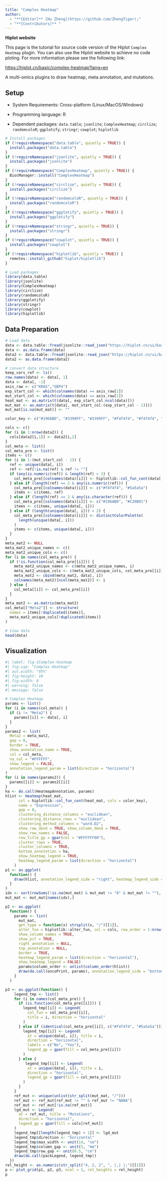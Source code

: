 ```yaml
---
title: "Complex Heatmap"
author:
  - "**[Editor]** [Hu Zheng](https://github.com/ZhengTiger);"
  - "**[Contributors]** "
---
```


::: callout-note
**Hiplot website**

This page is the tutorial for source code version of the Hiplot `Complex Heatmap` plugin. You can also use the Hiplot website to achieve no code ploting. For more information please see the following link:

<https://hiplot.cn/basic/complex-heatmap?lang=en>
:::

A multi-omics plugins to draw heatmap, meta annotation, and mutations.

## Setup

-   System Requirements: Cross-platform (Linux/MacOS/Windows)

-   Programming language: R

-   Dependent packages: `data.table`; `jsonlite`; `ComplexHeatmap`; `circlize`; `randomcoloR`; `ggplotify`; `stringr`; `cowplot`; `hiplotlib`

```r
# Install packages
if (!requireNamespace("data.table", quietly = TRUE)) {
  install.packages("data.table")
}
if (!requireNamespace("jsonlite", quietly = TRUE)) {
  install.packages("jsonlite")
}
if (!requireNamespace("ComplexHeatmap", quietly = TRUE)) {
  BiocManager::install("ComplexHeatmap")
}
if (!requireNamespace("circlize", quietly = TRUE)) {
  install.packages("circlize")
}
if (!requireNamespace("randomcoloR", quietly = TRUE)) {
  install.packages("randomcoloR")
}
if (!requireNamespace("ggplotify", quietly = TRUE)) {
  install.packages("ggplotify")
}
if (!requireNamespace("stringr", quietly = TRUE)) {
  install.packages("stringr")
}
if (!requireNamespace("cowplot", quietly = TRUE)) {
  install.packages("cowplot")
}
if (!requireNamespace("hiplotlib", quietly = TRUE)) {
  remotes::install_github("hiplot/hiplotlib")
}

# Load packages
library(data.table)
library(jsonlite)
library(ComplexHeatmap)
library(circlize)
library(randomcoloR)
library(ggplotify)
library(stringr)
library(cowplot)
library(hiplotlib)
```

## Data Preparation

```r
# Load data
data <- data.table::fread(jsonlite::read_json("https://hiplot.cn/ui/basic/complex-heatmap/data.json")$exampleData[[1]]$textarea[[1]])
data <- as.data.frame(data)
data2 <- data.table::fread(jsonlite::read_json("https://hiplot.cn/ui/basic/complex-heatmap/data.json")$exampleData[[1]]$textarea[[2]])
data2 <- as.data.frame(data2)

# convert data structure
keep_vars_ref <- ls() 
row.names(data) <- data[, 1]
data <- data[, -1]
axis_raw <- c("KRAS","GBP4")
exp_start_col <- which(colnames(data) == axis_raw[2])
mut_start_col <- which(colnames(data) == axis_raw[1])
heat_mat <- as.matrix(t(data[, exp_start_col:ncol(data)]))
mut_mat <- as.matrix(t(data[, mut_start_col:(exp_start_col - 1)]))
mut_mat[is.na(mut_mat)] <- ""

color_key <- c("#196ABD", "#3399FF", "#3399FF", "#f4f4f4", "#f4f4f4", "#f4f4f4", "#FF3333", "#FF3333", "#C20B01")

cols <- c()
for (i in 1:nrow(data2)) {
  cols[data2[i,1]] <- data2[i,2]
}
col_meta <- list()
col_meta_pre <- list()
items <- c()
for (i in 1:(mut_start_col - 1)) {
  ref <- unique(data[, i])
  ref <- ref[!is.na(ref) & ref != ""]
  if (any(is.numeric(ref)) & length(ref) > 2) {
    col_meta_pre[[colnames(data)[i]]] <- hiplotlib::col_fun_cont(data[,i])
  } else if (length(ref) == 2 & any(is.numeric(ref))) {
    col_meta_pre[[colnames(data)[i]]] <- c("#f4f4f4", "#5a5a5a")
    items <- c(items, ref)
  } else if (length(ref) == 2 & any(is.character(ref))) {
    col_meta_pre[[colnames(data)[i]]] <- c("#196ABD", "#C20B01")
    items <- c(items, unique(data[, i]))
  } else if (length(unique(data[, i])) > 2) {
    col_meta_pre[[colnames(data)[i]]] <- distinctColorPalette(
      length(unique(data[, i]))
    )
    items <- c(items, unique(data[, i]))
  }
}
meta_mat2 <- NULL
meta_mat2_unique_names <- c()
meta_mat2_unique_cols <- c()
for (i in names(col_meta_pre)) {
  if (!is.function(col_meta_pre[[i]])) {
    meta_mat2_unique_names <- c(meta_mat2_unique_names, i)
    meta_mat2_unique_cols <- c(meta_mat2_unique_cols, col_meta_pre[[i]])
    meta_mat2 <- cbind(meta_mat2, data[, i])
    colnames(meta_mat2)[ncol(meta_mat2)] <- i
  } else {
    col_meta[[i]] <- col_meta_pre[[i]]
  }
}
meta_mat2 <- as.matrix(meta_mat2)
col_meta[["Meta2"]] <- structure(
  names = items[!duplicated(items)],
  meta_mat2_unique_cols[!duplicated(items)]
)

# View data
head(data)
```

## Visualization

```r
#| label: fig-1Complex-heatmap
#| fig-cap: "Complex Heatmap"
#| out.width: "95%"
#| fig-height: 10
#| fig-width: 8
#| warning: false
#| message: false

# Complex Heatmap
params <- list()
for (i in names(col_meta)) {
  if (i != "Meta2") {
    params[[i]] <- data[, i]
  }
}
params2 <- list(
  Meta2 = meta_mat2,
  gap = 0,
  border = TRUE,
  show_annotation_name = TRUE,
  col = col_meta,
  na_col = "#FFFFFF",
  show_legend = FALSE,
  annotation_legend_param = list(direction = "horizontal")
)
for (i in names(params2)) {
  params[[i]] <- params2[[i]]
}
ha <- do.call(HeatmapAnnotation, params)
hlist <- Heatmap(heat_mat,
      col = hiplotlib::col_fun_cont(heat_mat, cols = color_key),
      name = "Expression",
      gap = 0,
      clustering_distance_columns = "euclidean",
      clustering_distance_rows = "euclidean",
      clustering_method_columns = "ward.D2",
      show_row_dend = TRUE, show_column_dend = TRUE,
      show_row_names = FALSE,
      row_title_gp = gpar(col = "#FFFFFF00"),
      cluster_rows = TRUE,
      cluster_columns = TRUE,
      bottom_annotation = ha,
      show_heatmap_legend = TRUE,
      heatmap_legend_param = list(direction = "horizontal")
    )
p1 <- as.ggplot(
  function() {
    draw(hlist, annotation_legend_side = "right", heatmap_legend_side = "top")
  }
)
idx <- sort(rowSums(!is.na(mut_mat) & mut_mat != "0" & mut_mat != ""), decreasing = TRUE)
mut_mat <- mut_mat[names(idx),]

p2 <- as.ggplot(
  function() {
    params <- list(
      mut_mat,
      get_type = function(x) strsplit(x, "/")[[1]],
      alter_fun = hiplotlib::alter_fun, col = cols, row_order = 1:nrow(mut_mat),
      show_column_names = TRUE,
      show_pct = TRUE,
      right_annotation = NULL,
      top_annotation = NULL,
      border = TRUE,
      heatmap_legend_param = list(direction = "horizontal"),
      show_heatmap_legend = FALSE)
      params$column_order <- unlist(column_order(hlist))
      draw(do.call(oncoPrint, params), annotation_legend_side = "bottom", heatmap_legend_side = "bottom")
    }
  )

p3 <- as.ggplot(function() {
    legend_tmp <- list()
    for (i in names(col_meta_pre)) {
      if (is.function(col_meta_pre[[i]])) {
        legend_tmp[[i]] <- Legend(
          col_fun = col_meta_pre[[i]],
          title = i, direction = "horizontal"
        )
      } else if (identical(col_meta_pre[[i]], c("#f4f4f4", "#5a5a5a"))) {
        legend_tmp[[i]] <- Legend(
          at = unique(data[, i]), title = i,
          direction = "horizontal",
          labels = c("No", "Yes"),
          legend_gp = gpar(fill = col_meta_pre[[i]])
        )
      } else {
         legend_tmp[[i]] <- Legend(
          at = unique(data[, i]), title = i,
          direction = "horizontal",
          legend_gp = gpar(fill = col_meta_pre[[i]])
        )
      }
    }
    ref_mut <- unique(unlist(str_split(mut_mat, "/")))
    ref_mut <- ref_mut[ref_mut != "" & ref_mut != "NANA"]
    ref_mut <- ref_mut[!is.na(ref_mut)]
    lgd_mut <- Legend(
      at = ref_mut, title = "Mutations",
      direction = "horizontal",
      legend_gp = gpar(fill = cols[ref_mut])
    )
    legend_tmp[[length(legend_tmp) + 1]] <- lgd_mut
    legend_tmp$direction <- "horizontal"
    legend_tmp$max_width <- unit(14, "cm")
    legend_tmp$column_gap <- unit(5, "mm")
    legend_tmp$row_gap <- unit(0.5, "cm")
    draw(do.call(packLegend, legend_tmp))
  })
rel_height <- as.numeric(str_split("4, 2, 2", ", |,| |;")[[1]])
p <- plot_grid(p1, p2, p3, ncol = 1, rel_heights = rel_height)
p
```



